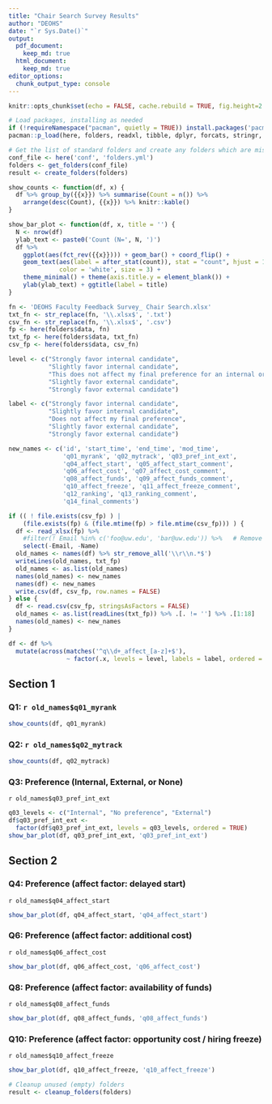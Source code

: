 ```yaml
---
title: "Chair Search Survey Results"
author: "DEOHS"
date: "`r Sys.Date()`"
output:
  pdf_document: 
    keep_md: true
  html_document:
    keep_md: true
editor_options:
  chunk_output_type: console
---
```


```r
knitr::opts_chunk$set(echo = FALSE, cache.rebuild = TRUE, fig.height=2.5)
```

```r
# Load packages, installing as needed
if (!requireNamespace("pacman", quietly = TRUE)) install.packages('pacman')
pacman::p_load(here, folders, readxl, tibble, dplyr, forcats, stringr, ggplot2)
```

```r
# Get the list of standard folders and create any folders which are missing
conf_file <- here('conf', 'folders.yml')
folders <- get_folders(conf_file)
result <- create_folders(folders)
```

```r
show_counts <- function(df, x) {
  df %>% group_by({{x}}) %>% summarise(Count = n()) %>% 
    arrange(desc(Count), {{x}}) %>% knitr::kable()
}

show_bar_plot <- function(df, x, title = '') {
  N <- nrow(df)
  ylab_text <- paste0('Count (N=', N, ')')
  df %>% 
    ggplot(aes(fct_rev({{x}}))) + geom_bar() + coord_flip() + 
    geom_text(aes(label = after_stat(count)), stat = "count", hjust = 1.5, 
              color = 'white', size = 3) + 
    theme_minimal() + theme(axis.title.y = element_blank()) + 
    ylab(ylab_text) + ggtitle(label = title)
}
```

```r
fn <- 'DEOHS Faculty Feedback Survey_ Chair Search.xlsx'
txt_fn <- str_replace(fn, '\\.xlsx$', '.txt')
csv_fn <- str_replace(fn, '\\.xlsx$', '.csv')
fp <- here(folders$data, fn)
txt_fp <- here(folders$data, txt_fn)
csv_fp <- here(folders$data, csv_fn)

level <- c("Strongly favor internal candidate", 
           "Slightly favor internal candidate", 
           "This does not affect my final preference for an internal or external candidate.", 
           "Slightly favor external candidate", 
           "Strongly favor external candidate")

label <- c("Strongly favor internal candidate", 
           "Slightly favor internal candidate", 
           "Does not affect my final preference", 
           "Slightly favor external candidate", 
           "Strongly favor external candidate")

new_names <- c('id', 'start_time', 'end_time', 'mod_time', 
               'q01_myrank', 'q02_mytrack', 'q03_pref_int_ext', 
               'q04_affect_start', 'q05_affect_start_comment',
               'q06_affect_cost', 'q07_affect_cost_comment', 
               'q08_affect_funds', 'q09_affect_funds_comment',
               'q10_affect_freeze', 'q11_affect_freeze_comment', 
               'q12_ranking', 'q13_ranking_comment', 
               'q14_final_comments')

if (( ! file.exists(csv_fp) ) | 
    (file.exists(fp) & (file.mtime(fp) > file.mtime(csv_fp))) ) {
  df <- read_xlsx(fp) %>% 
    #filter(! Email %in% c('foo@uw.edu', 'bar@uw.edu')) %>%   # Remove tests
    select(-Email, -Name)
  old_names <- names(df) %>% str_remove_all('\\r\\n.*$')
  writeLines(old_names, txt_fp)
  old_names <- as.list(old_names)
  names(old_names) <- new_names
  names(df) <- new_names
  write.csv(df, csv_fp, row.names = FALSE)
} else {
  df <- read.csv(csv_fp, stringsAsFactors = FALSE)
  old_names <- as.list(readLines(txt_fp)) %>% .[. != ''] %>% .[1:18]
  names(old_names) <- new_names
}

df <- df %>% 
  mutate(across(matches('^q\\d+_affect_[a-z]+$'), 
                ~ factor(.x, levels = level, labels = label, ordered = TRUE)))
```

## Section 1

### Q1: `r old_names$q01_myrank`

```r
show_counts(df, q01_myrank)
```

### Q2: `r old_names$q02_mytrack`

```r
show_counts(df, q02_mytrack)
```

### Q3: Preference (Internal, External, or None)

`r old_names$q03_pref_int_ext`

```r
q03_levels <- c("Internal", "No preference", "External")
df$q03_pref_int_ext <- 
  factor(df$q03_pref_int_ext, levels = q03_levels, ordered = TRUE)
show_bar_plot(df, q03_pref_int_ext, 'q03_pref_int_ext')
```

\newpage

## Section 2

### Q4: Preference (affect factor: delayed start)

`r old_names$q04_affect_start`

```r
show_bar_plot(df, q04_affect_start, 'q04_affect_start')
```

### Q6: Preference (affect factor: additional cost)

`r old_names$q06_affect_cost`

```r
show_bar_plot(df, q06_affect_cost, 'q06_affect_cost')
```

\newpage

### Q8: Preference (affect factor: availability of funds)

`r old_names$q08_affect_funds`

```r
show_bar_plot(df, q08_affect_funds, 'q08_affect_funds')
```

### Q10: Preference (affect factor: opportunity cost / hiring freeze)

`r old_names$q10_affect_freeze`

```r
show_bar_plot(df, q10_affect_freeze, 'q10_affect_freeze')
```

```r
# Cleanup unused (empty) folders
result <- cleanup_folders(folders)
```
